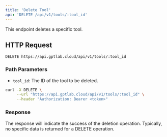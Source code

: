 ```yaml
---
title: 'Delete Tool'
api: 'DELETE /api/v1/tools/:tool_id'
---
```


This endpoint deletes a specific tool.

## HTTP Request

`DELETE https://api.gptlab.cloud/api/v1/tools/:tool_id`

### Path Parameters

- `tool_id`: The ID of the tool to be deleted.

<RequestExample>

```bash
curl -X DELETE \
     --url "https://api.gptlab.cloud/api/v1/tools/:tool_id" \
     --header "Authorization: Bearer <token>"
```

</RequestExample>

### Response
The response will indicate the success of the deletion operation. Typically, no specific data is returned for a DELETE operation.